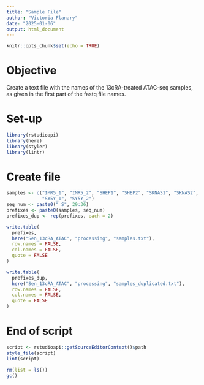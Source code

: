 ```yaml
---
title: "Sample File"
author: "Victoria Flanary"
date: "2025-01-06"
output: html_document
---
```


```r
knitr::opts_chunk$set(echo = TRUE)
```

# Objective
Create a text file with the names of the 13cRA-treated ATAC-seq samples, as 
given in the first part of the fastq file names.

# Set-up
```r
library(rstudioapi)
library(here)
library(styler)
library(lintr)
```

# Create file
```r
samples <- c("IMR5_1", "IMR5_2", "SHEP1", "SHEP2", "SKNAS1", "SKNAS2",
             "SY5Y_1", "SY5Y_2")
seq_num <- paste0("_S", 29:36)
prefixes <- paste0(samples, seq_num)
prefixes_dup <- rep(prefixes, each = 2)
```

```r
write.table(
  prefixes,
  here("Sen_13cRA_ATAC", "processing", "samples.txt"),
  row.names = FALSE,
  col.names = FALSE,
  quote = FALSE
)
```

```r
write.table(
  prefixes_dup,
  here("Sen_13cRA_ATAC", "processing", "samples_duplicated.txt"),
  row.names = FALSE,
  col.names = FALSE,
  quote = FALSE
)
```

# End of script
```r
script <- rstudioapi::getSourceEditorContext()$path
style_file(script)
lint(script)
```

```r
rm(list = ls())
gc()
```
